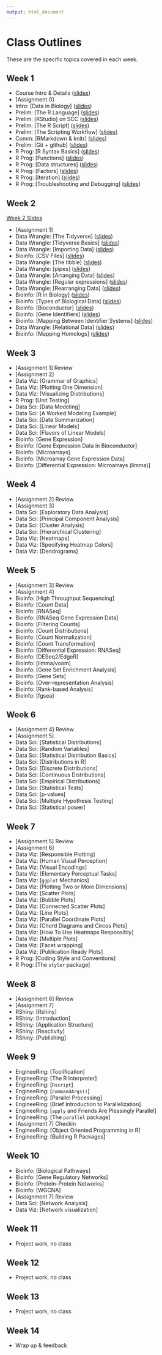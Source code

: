 ```yaml
---
output: html_document
---
```


# Class Outlines

These are the specific topics covered in each week.

## Week 1
* Course Intro & Details ([slides](slides/0000_introduction.html))
* [Assignment 0]
* Intro: [Data in Biology] ([slides](slides/0100_data_in_biology.html))
* Prelim: [The R Language] ([slides](slides/0200_preliminaries.html))
* Prelim: [RStudio] on SCC ([slides](slides/0200_preliminaries.html#rstudio))
* Prelim: [The R Script] ([slides](slides/0200_preliminaries.html#the-r-script))
* Prelim: [The Scripting Workflow] ([slides](slides/0200_preliminaries.html#the-scripting-workflow))
* Comm: [RMarkdown & knitr] ([slides](slides/1000_communication.html))
* Prelim: [Git + github] ([slides](slides/0200_preliminaries.html#git-github))
* R Prog: [R Syntax Basics] ([slides](slides/0300_r_programming.html))
* R Prog: [Functions] ([slides](slides/0300_r_programming.html#functions))
* R Prog: [Data structures] ([slides](slides/0300_r_programming.html#data-structures))
* R Prog: [Factors] ([slides](slides/0300_r_programming.html#factors))
* R Prog: [Iteration] ([slides](slides/0300_r_programming.html#iteration))
* R Prog: [Troubleshooting and Debugging] ([slides](slides/0300_r_programming.html#troubleshooting-and-debugging))

## Week 2

[Week 2 Slides](slides/week_2_slides.html)

* [Assignment 1]
* Data Wrangle: [The Tidyverse] ([slides](slides/week_2_slides.html#the-tidyverse))
* Data Wrangle: [Tidyverse Basics] ([slides](slides/week_2_slides.html#tidyverse-basics))
* Data Wrangle: [Importing Data] ([slides](slides/week_2_slides.html#importing-data))
* Bioinfo: [CSV Files] ([slides](slides/0700_bioinfo.html#csv-files))
* Data Wrangle: [The tibble] ([slides](slides/week_2_slides.html#the-tibble))
* Data Wrangle: [pipes] ([slides](slides/week_2_slides.html#pipes))
* Data Wrangle: [Arranging Data] ([slides](slides/week_2_slides.html#arranging-data))
* Data Wrangle: [Regular expressions] ([slides](slides/week_2_slides.html#regular-expressions))
* Data Wrangle: [Rearranging Data] ([slides](slides/week_2_slides.html#rearranging-data))
* Bioinfo: [R in Biology] ([slides](slides/week_2_slides.html#r-in-biology))
* Bioinfo: [Types of Biological Data] ([slides](slides/week_2_slides.html#types-of-biological-data))
* Bioinfo: [Bioconductor] ([slides](slides/week_2_slides.html#bioconductor))
* Bioinfo: [Gene Identifiers] ([slides](slides/week_2_slides.html#gene-identifiers))
* Bioinfo: [Mapping Between Identifier Systems] ([slides](slides/week_2_slides.html#mapping-between-identifier-systems))
* Data Wrangle: [Relational Data] ([slides](slides/week_2_slides.html#relational-data))
* Bioinfo: [Mapping Homologs] ([slides](slides/week_2_slides.html#mapping-homologs))

## Week 3
* [Assignment 1] Review
* [Assignment 2]
* Data Viz: [Grammar of Graphics]
* Data Viz: [Plotting One Dimension]
* Data Viz: [Visualizing Distributions]
* R Prog: [Unit Testing]
* Data Sci: [Data Modeling]
* Data Sci: [A Worked Modeling Example]
* Data Sci: [Data Summarization]
* Data Sci: [Linear Models]
* Data Sci: [Flavors of Linear Models]
* Bioinfo: [Gene Expression]
* Bioinfo: [Gene Expression Data in Bioconductor]
* Bioinfo: [Microarrays]
* Bioinfo: [Microarray Gene Expression Data]
* Bioinfo: [Differential Expression: Microarrays (limma)]

## Week 4
* [Assignment 2] Review
* [Assignment 3]
* Data Sci: [Exploratory Data Analysis]
* Data Sci: [Principal Component Analysis]
* Data Sci: [Cluster Analysis]
* Data Sci: [Hierarchical Clustering]
* Data Viz: [Heatmaps]
* Data Viz: [Specifying Heatmap Colors]
* Data Viz: [Dendrograms]

## Week 5
* [Assignment 3] Review
* [Assignment 4]
* Bioinfo: [High Throughput Sequencing]
* Bioinfo: [Count Data]
* Bioinfo: [RNASeq]
* Bioinfo: [RNASeq Gene Expression Data]
* Bioinfo: [Filtering Counts]
* Bioinfo: [Count Distributions]
* Bioinfo: [Count Normalization]
* Bioinfo: [Count Transformation]
* Bioinfo: [Differential Expression: RNASeq]
* Bioinfo: [DESeq2/EdgeR]
* Bioinfo: [limma/voom]
* Bioinfo: [Gene Set Enrichment Analysis]
* Bioinfo: [Gene Sets]
* Bioinfo: [Over-representation Analysis]
* Bioinfo: [Rank-based Analysis]
* Bioinfo: [fgsea]

## Week 6
* [Assignment 4] Review
* [Assignment 5]
* Data Sci: [Statistical Distributions]
* Data Sci: [Random Variables]
* Data Sci: [Statistical Distribution Basics]
* Data Sci: [Distributions in R]
* Data Sci: [Discrete Distributions]
* Data Sci: [Continuous Distributions]
* Data Sci: [Empirical Distributions]
* Data Sci: [Statistical Tests]
* Data Sci: [p-values]
* Data Sci: [Multiple Hypothesis Testing]
* Data Sci: [Statistical power]

## Week 7
* [Assignment 5] Review
* [Assignment 6]
* Data Viz: [Responsible Plotting]
* Data Viz: [Human Visual Perception]
* Data Viz: [Visual Encodings]
* Data Viz: [Elementary Perceptual Tasks]
* Data Viz: [`ggplot` Mechanics]
* Data Viz: [Plotting Two or More Dimensions]
* Data Viz: [Scatter Plots]
* Data Viz: [Bubble Plots]
* Data Viz: [Connected Scatter Plots]
* Data Viz: [Line Plots]
* Data Viz: [Parallel Coordinate Plots]
* Data Viz: [Chord Diagrams and Circos Plots]
* Data Viz: [How To Use Heatmaps Responsibly]
* Data Viz: [Multiple Plots]
* Data Viz: [Facet wrapping]
* Data Viz: [Publication Ready Plots]
* R Prog: [Coding Style and Conventions]
* R Prog: [The `styler` package]

## Week 8
* [Assignment 6] Review
* [Assignment 7]
* RShiny: [Rshiny]
* RShiny: [Introduction]
* RShiny: [Application Structure]
* RShiny: [Reactivity]
* RShiny: [Publishing]

## Week 9
* EngineeRing: [Toolification]
* EngineeRing: [The R Interpreter]
* EngineeRing: [`Rscript`]
* EngineeRing: [`commandArgs()`]
* EngineeRing: [Parallel Processing]
* EngineeRing: [Brief Introduction to Parallelization]
* EngineeRing: [`apply` and Friends Are Pleasingly Parallel]
* EngineeRing: [The `parallel` package]
* [Assignment 7] Checkin
* EngineeRing: [Object Oriented Programming in R]
* EngineeRing: [Building R Packages]

## Week 10
* Bioinfo: [Biological Pathways]
* Bioinfo: [Gene Regulatory Networks]
* Bioinfo: [Protein-Protein Networks]
* Bioinfo: [WGCNA]
* [Assignment 7] Review
* Data Sci: [Network Analysis]
* Data Viz: [Network visualization]

## Week 11
* Project work, no class

## Week 12
* Project work, no class

## Week 13
* Project work, no class

## Week 14
* Wrap up & feedback
